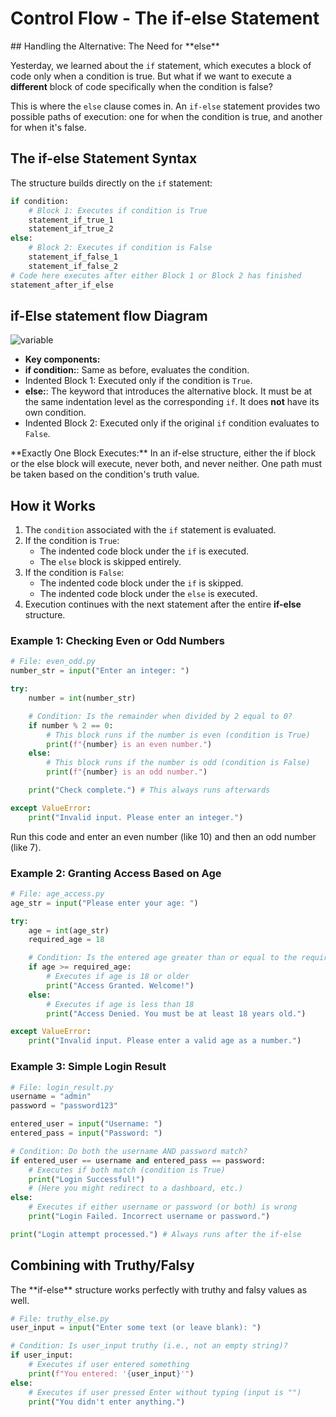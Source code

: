 # Control Flow - The **if-else** Statement
<section id="Introduction-to-if-else-Statements"></section>
## Handling the Alternative: The Need for **else**

Yesterday, we learned about the `if` statement, which executes a block of code only when a condition is true. But what if we want to execute a **different** block of code specifically when the condition is false?

This is where the `else` clause comes in. An `if-else` statement provides two possible paths of execution: one for when the condition is true, and another for when it's false.

## The if-else Statement Syntax
<section id="if-else-statement-syntax"></section>

The structure builds directly on the `if` statement:

```python
if condition:
    # Block 1: Executes if condition is True
    statement_if_true_1
    statement_if_true_2
else:
    # Block 2: Executes if condition is False
    statement_if_false_1
    statement_if_false_2
# Code here executes after either Block 1 or Block 2 has finished
statement_after_if_else
```
## if-Else statement flow Diagram
<img src="/src/courses/python/images/ifelse.png" alt="variable" className="w-100 h-150 mx-auto" />

* **Key components:**
*   **if condition:**: Same as before, evaluates the condition.
*   <span className="highlight">Indented Block 1</span>: Executed only if the condition is `True`.
*   **else:**: The keyword that introduces the alternative block. It must be at the same indentation level as the corresponding `if`. It does **not** have its own condition.
*   <span className="highlight">Indented Block 2</span>: Executed only if the original `if` condition evaluates to `False`.

<div className="note">
  **Exactly One Block Executes:** In an if-else structure, either the if block or the else block will execute, never both, and never neither. One path must be taken based on the condition's truth value.
</div>

## How it Works
<section id="how-it-works"></section>

1.  The `condition` associated with the `if` statement is evaluated.
2.  If the condition is `True`:
    *   The indented code block under the `if` is executed.
    *   The `else` block is skipped entirely.
3.  If the condition is `False`:
    *   The indented code block under the `if` is skipped.
    *   The indented code block under the `else` is executed.
4.  Execution continues with the next statement after the entire **if-else** structure.

### Example 1: Checking Even or Odd Numbers
<section id="example-1-checking-even-or-odd-numbers"></section>

```python
# File: even_odd.py
number_str = input("Enter an integer: ")

try:
    number = int(number_str)

    # Condition: Is the remainder when divided by 2 equal to 0?
    if number % 2 == 0:
        # This block runs if the number is even (condition is True)
        print(f"{number} is an even number.")
    else:
        # This block runs if the number is odd (condition is False)
        print(f"{number} is an odd number.")

    print("Check complete.") # This always runs afterwards

except ValueError:
    print("Invalid input. Please enter an integer.")
```

Run this code and enter an even number (like 10) and then an odd number (like 7).

### Example 2: Granting Access Based on Age
<section id="example-2-granting-access-based-on-age"></section>

```python
# File: age_access.py
age_str = input("Please enter your age: ")

try:
    age = int(age_str)
    required_age = 18

    # Condition: Is the entered age greater than or equal to the required age?
    if age >= required_age:
        # Executes if age is 18 or older
        print("Access Granted. Welcome!")
    else:
        # Executes if age is less than 18
        print("Access Denied. You must be at least 18 years old.")

except ValueError:
    print("Invalid input. Please enter a valid age as a number.")
```

### Example 3: Simple Login Result

<section id="example-3-simple-login-result"></section>

```python
# File: login_result.py
username = "admin"
password = "password123"

entered_user = input("Username: ")
entered_pass = input("Password: ")

# Condition: Do both the username AND password match?
if entered_user == username and entered_pass == password:
    # Executes if both match (condition is True)
    print("Login Successful!")
    # (Here you might redirect to a dashboard, etc.)
else:
    # Executes if either username or password (or both) is wrong
    print("Login Failed. Incorrect username or password.")

print("Login attempt processed.") # Always runs after the if-else
```

## Combining with Truthy/Falsy
<section id="combining-with-truthy-falsy"></section>
The **if-else** structure works perfectly with truthy and falsy values as well.

```python
# File: truthy_else.py
user_input = input("Enter some text (or leave blank): ")

# Condition: Is user_input truthy (i.e., not an empty string)?
if user_input:
    # Executes if user entered something
    print(f"You entered: '{user_input}'")
else:
    # Executes if user pressed Enter without typing (input is "")
    print("You didn't enter anything.")
```



<section id="Quiz-time"></section>

<Quiz questions={pythonQuiz} />
